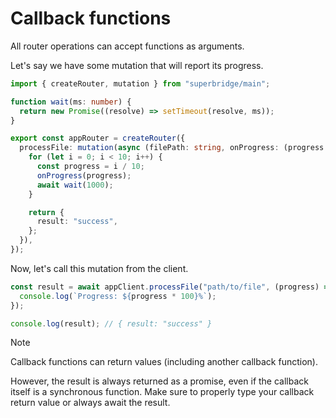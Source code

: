 # Callback functions

All router operations can accept functions as arguments.

Let's say we have some mutation that will report its progress.

```ts filename="router.ts" /onProgress/
import { createRouter, mutation } from "superbridge/main";

function wait(ms: number) {
  return new Promise((resolve) => setTimeout(resolve, ms));
}

export const appRouter = createRouter({
  processFile: mutation(async (filePath: string, onProgress: (progress: number) => void) => {
    for (let i = 0; i < 10; i++) {
      const progress = i / 10;
      onProgress(progress);
      await wait(1000);
    }

    return {
      result: "success",
    };
  }),
});
```

Now, let's call this mutation from the client.

```ts filename="example.ts"
const result = await appClient.processFile("path/to/file", (progress) => {
  console.log(`Progress: ${progress * 100}%`);
});

console.log(result); // { result: "success" }
```

> [!NOTE]
>
> Callback functions can return values (including another callback function).
>
> However, the result is always returned as a promise, even if the callback itself is a synchronous function. Make sure to properly type your callback return value or always await the result.